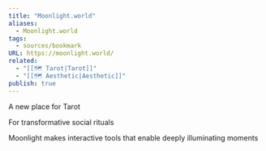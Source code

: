 ```yaml
---
title: "Moonlight.world"
aliases:
  - Moonlight.world
tags:
  - sources/bookmark
URL: https://moonlight.world/
related:
  - "[[🗺️ Tarot|Tarot]]"
  - "[[🗺️ Aesthetic|Aesthetic]]"
publish: true
---
```




A new place for Tarot

For transformative social rituals

Moonlight makes interactive tools that enable deeply illuminating moments

